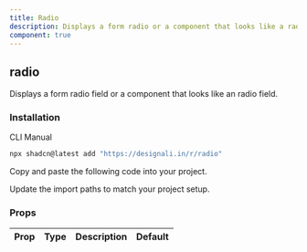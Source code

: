 ```yaml
---
title: Radio
description: Displays a form radio or a component that looks like a radio.
component: true
---
```


<div className="grid gap-3 lg:grid-cols-2 xl:grid-cols-2">
  <ComponentPreview name="radio-01" />
  <ComponentPreview name="radio-02" />
  <ComponentPreview name="radio-03" />
  <ComponentPreview name="radio-04" />
  <ComponentPreview name="radio-05" />
  <ComponentPreview name="radio-06" />
  <ComponentPreview name="radio-07" />
  <ComponentPreview name="radio-08" />
  <ComponentPreview name="radio-09" />
  <ComponentPreview name="radio-10" />
  <ComponentPreview name="radio-11" />
  <ComponentPreview name="radio-12" />
  <ComponentPreview name="radio-13" />
  <ComponentPreview name="radio-14" />
  <ComponentPreview name="radio-15" />
  <ComponentPreview name="radio-16" />
  <ComponentPreview name="radio-17" />
  <ComponentPreview name="radio-18" />
  <ComponentPreview name="radio-19" />
</div>

## radio

Displays a form radio field or a component that looks like an radio field.

### Installation

<Tabs defaultValue="cli">

<TabsList>
  <TabsTrigger value="cli">CLI</TabsTrigger>
  <TabsTrigger value="manual">Manual</TabsTrigger>
</TabsList>
<TabsContent value="cli">

```bash
npx shadcn@latest add "https://designali.in/r/radio"
```

</TabsContent>

<TabsContent value="manual">

<Steps>

<Step>Copy and paste the following code into your project.</Step>

<ComponentSource name="radio" />

<Step>Update the import paths to match your project setup.</Step>

</Steps>

</TabsContent>

</Tabs>

### Props

| Prop | Type | Description | Default |
| ---- | ---- | ----------- | ------- |
